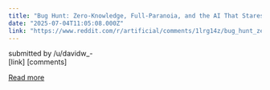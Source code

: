 ```yaml
---
title: "Bug Hunt: Zero-Knowledge, Full-Paranoia, and the AI That Stares Back"
date: "2025-07-04T11:05:08.000Z"
link: "https://www.reddit.com/r/artificial/comments/1lrg14z/bug_hunt_zeroknowledge_fullparanoia_and_the_ai/"
---
```


submitted by    /u/davidw_-  
 [link]   [comments]

[Read more](https://www.reddit.com/r/artificial/comments/1lrg14z/bug_hunt_zeroknowledge_fullparanoia_and_the_ai/)
